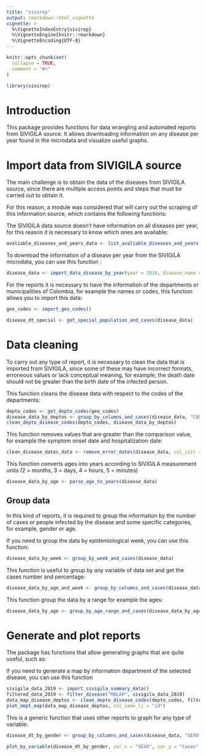 ```yaml
---
title: "sivirep"
output: rmarkdown::html_vignette
vignette: >
  %\VignetteIndexEntry{sivirep}
  %\VignetteEngine{knitr::rmarkdown}
  %\VignetteEncoding{UTF-8}
---
```


```r
knitr::opts_chunk$set(
  collapse = TRUE,
  comment = "#>"
)
```

```r
library(sivirep)
```

# Introduction

This package provides functions for data wrangling and automated reports from SIVIGILA source. It allows downloading information on any disease per year found in the microdata and visualize useful graphs.

# Import data from SIVIGILA source

The main challenge is to obtain the data of the diseases from SIVIGILA source, since there are multiple access points and steps that must be carried out to obtain it.

For this reason, a module was considered that will carry out the scraping of this information source, which contains the following functions:

The SIVIGILA data source doesn't have information on all diseases per year, for this reason it is necessary to know which ones are available:

```r
avaliable_diseases_and_years_data <- list_avaliable_diseases_and_years()
```

To download the information of a disease per year from the SIVIGILA microdata, you can use this function :

```r
disease_data <- import_data_disease_by_year(year = 2018, disease_name = "DENGUE")
```

For the reports it is necessary to have the information of the departments or municipalities of Colombia, for example the names or codes, this function allows you to import this data:

```r
geo_codes <- import_geo_codes()
```


```r
disease_dt_special <- get_special_population_and_cases(disease_data)
```

# Data cleaning
To carry out any type of report, it is necessary to clean the data that is imported from SIVIGILA, since some of these may have incorrect formats, erroneous values or lack conceptual meaning, for example, the death date should not be greater than the birth date of the infected person.

This function cleans the disease data with respect to the codes of the departments:

```r
depto_codes <- get_depto_codes(geo_codes)
disease_data_by_deptos <- group_by_columns_and_cases(disease_data, "COD_DPTO_O", wt_percentage = TRUE)
clean_depto_disease_codes(depto_codes, disease_data_by_deptos)
```

This function removes values that are greater than the comparison value, for example the symptom onset date and hospitalization date:

```r
clean_disease_dates_data <- remove_error_dates(disease_data, col_init = "INI_SI", col_cmp = "FEC_HOS")
```

This function converts ages into years according to SIVIGILA measurement units (2 = months, 3 = days, 4 = hours, 5 = minutes)
```r
disease_data_by_age <- parse_age_to_years(disease_data)
```


## Group data
In this kind of reports, it is required to group the information by the number of cases or people infected by the disease and some specific categories, for example, gender or age.

If you need to group the data by epidemiological week, you can use this function:
```r
disease_data_by_week <- group_by_week_and_cases(disease_data)
```

This function is useful to group by any variable of data set and get the cases number and percentage:
```r
disease_data_by_age_and_week <- group_by_columns_and_cases(disease_data, col_names = c("EDAD", "SEMANA"), wt_percentage = TRUE)
```

This function group the data by a range for example the ages:
```r
disease_data_by_age <- group_by_age_range_and_cases(disease_data_by_age_and_week, col_name = "EDAD", min_val = 5, max_val = 82, step = 5)
```


# Generate and plot reports
The package has functions that allow generating graphs that are quite useful, such as:

If you need to generate a map by information department of the selected disease, you can use this function

```r
sivigila_data_2019 <- import_sivigila_summary_data()
filtered_data_2019 <- filter_disease("MALAR", sivigila_data_2019)
data_map_disease_deptos <- clean_depto_disease_codes(depto_codes, filtered_data_2019)
plot_dept_map(data_map_disease_deptos, col_name_lj = "id")
```


This is a generic function that uses other reports to graph for any type of variable:

```r
disease_dt_by_gender <- group_by_columns_and_cases(disease_data, "SEXO", wt_percentage = TRUE)

plot_by_variable(disease_dt_by_gender, var_x = "SEXO", var_y = "Casos", var_fill = "SEXO", var_per = "Porcentaje", label_x = "Gender", label_y = "Cases \n (Percentages)", scale_name = "Gender", scale_labels = c("Femenino", "Masculino"), diagram_title = "Cases by gender", legend_pos = "right", bar_wd = 0.6, text_sz = 4, show_val = TRUE)
``` 